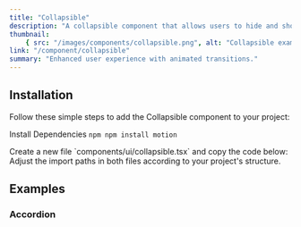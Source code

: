 ```yaml
---
title: "Collapsible"
description: "A collapsible component that allows users to hide and show content."
thumbnail:
    { src: "/images/components/collapsible.png", alt: "Collapsible example" }
link: "/component/collapsible"
summary: "Enhanced user experience with animated transitions."
---
```


<ComponentPreview name="collapsible-demo" />

## Installation

Follow these simple steps to add the Collapsible component to your project:

<Steps>

<Step>Install Dependencies</Step>
```npm npm install motion ```

<Step>
    Create a new file `components/ui/collapsible.tsx` and copy the code below:
</Step>

<CollapsibleSource name="collapsible" />

<Step>
    Adjust the import paths in both files according to your project's structure.
</Step>

</Steps>

## Examples

### Accordion

<ComponentPreview name="collapsible-accordion" />
